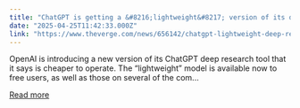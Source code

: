 ```yaml
---
title: "ChatGPT is getting a &#8216;lightweight&#8217; version of its deep research tool"
date: "2025-04-25T11:42:33.000Z"
link: "https://www.theverge.com/news/656142/chatgpt-lightweight-deep-research-free-plus-team-pro"
---
```


OpenAI is introducing a new version of its ChatGPT deep research tool that it says is cheaper to operate. The “lightweight” model is available now to free users, as well as those on several of the com...

[Read more](https://www.theverge.com/news/656142/chatgpt-lightweight-deep-research-free-plus-team-pro)

